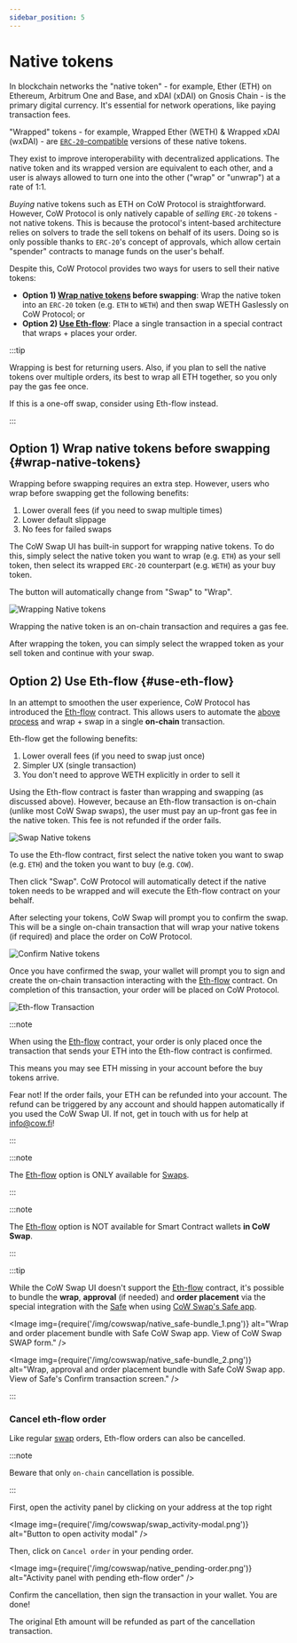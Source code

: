 ```yaml
---
sidebar_position: 5
---
```



# Native tokens

In blockchain networks the "native token" - for example, Ether (ETH) on Ethereum, Arbitrum One and Base, and xDAI (xDAI) on Gnosis Chain - is the primary digital currency.
It's essential for network operations, like paying transaction fees.

"Wrapped" tokens - for example, Wrapped Ether (WETH) & Wrapped xDAI (wxDAI) - are [`ERC-20`-compatible](https://ethereum.org/en/developers/docs/standards/tokens/`ERC-20`/) versions of these native tokens. 

They exist to improve interoperability with decentralized applications. The native token and its wrapped version are equivalent to each other, and a user is always allowed to turn one into the other ("wrap" or "unwrap") at a rate of 1:1.

_Buying_ native tokens such as ETH on CoW Protocol is straightforward. However, CoW Protocol is only natively capable of _selling_ `ERC-20` tokens - not native tokens. 
This is because the protocol's intent-based architecture relies on solvers to trade the sell tokens on behalf of its users.
Doing so is only possible thanks to `ERC-20`'s concept of approvals, which allow certain "spender" contracts to manage funds on the user's behalf.

Despite this, CoW Protocol provides two ways for users to sell their native tokens:

* **Option 1) [Wrap native tokens](#wrap-native-tokens) before swapping**: Wrap the native token into an `ERC-20` token (e.g. `ETH` to `WETH`) and then swap WETH Gaslessly on CoW Protocol; or
* **Option 2) [Use Eth-flow](#use-eth-flow)**:  Place a single transaction in a special contract that wraps + places your order.

:::tip

Wrapping is best for returning users. Also, if you plan to sell the native tokens over multiple orders, its best to wrap all ETH together, so you only pay the gas fee once.

If this is a one-off swap, consider using Eth-flow instead.

:::

## Option 1) Wrap native tokens before swapping {#wrap-native-tokens}

Wrapping before swapping requires an extra step. However, users who wrap before swapping get the following benefits: 
1. Lower overall fees (if you need to swap multiple times)
2. Lower default slippage
3. No fees for failed swaps

The CoW Swap UI has built-in support for wrapping native tokens. To do this, simply select the native token you want to wrap (e.g. `ETH`) as your sell token, then select its wrapped `ERC-20` counterpart (e.g. `WETH`) as your buy token. 

The button will automatically change from "Swap" to "Wrap".

![Wrapping Native tokens](/img/cowswap/native_wrap.png)

Wrapping the native token is an on-chain transaction and requires a gas fee. 

After wrapping the token, you can simply select the wrapped token as your sell token and continue with your swap.



## Option 2) Use Eth-flow {#use-eth-flow}

In an attempt to smoothen the user experience, CoW Protocol has introduced the [Eth-flow](/cow-protocol/reference/contracts/periphery/eth-flow) contract. This allows users to automate the [above process](#wrap-native-tokens) and wrap + swap in a single **on-chain** transaction. 

Eth-flow get the following benefits:
1. Lower overall fees (if you need to swap just once)
2. Simpler UX (single transaction)
3. You don't need to approve WETH explicitly in order to sell it

Using the Eth-flow contract is faster than wrapping and swapping (as discussed above). However, because an Eth-flow transaction is on-chain (unlike most CoW Swap swaps), the user must pay an up-front gas fee in the native token. This fee is not refunded if the order fails.

![Swap Native tokens](/img/cowswap/native_swap.png)

To use the Eth-flow contract, first select the native token you want to swap (e.g. `ETH`) and the token you want to buy (e.g. `COW`). 

Then click "Swap". CoW Protocol will automatically detect if the native token needs to be wrapped and will execute the Eth-flow contract on your behalf.

After selecting your tokens, CoW Swap will prompt you to confirm the swap. This will be a single on-chain transaction that will wrap your native tokens (if required) and place the order on CoW Protocol.

![Confirm Native tokens](/img/cowswap/native_confirm.png)

<EthFlowTip />

Once you have confirmed the swap, your wallet will prompt you to sign and create the on-chain transaction interacting with the [Eth-flow](/cow-protocol/reference/contracts/periphery/eth-flow) contract. On completion of this transaction, your order will be placed on CoW Protocol.

![Eth-flow Transaction](/img/cowswap/native_tx.png)

:::note

When using the [Eth-flow](/cow-protocol/reference/contracts/periphery/eth-flow) contract, your order is only placed once the transaction that sends your ETH into the Eth-flow contract is confirmed.

This means you may see ETH missing in your account before the buy tokens arrive.

Fear not! If the order fails, your ETH can be refunded into your account.
The refund can be triggered by any account and should happen automatically if you used the CoW Swap UI. If not, get in touch with us for help at [info@cow.fi](mailto:info@cow.fi)!

:::

:::note

The [Eth-flow](/cow-protocol/reference/contracts/periphery/eth-flow) option is ONLY available for [Swaps](/cow-protocol/tutorials/cow-swap/swap).

:::

:::note

The [Eth-flow](/cow-protocol/reference/contracts/periphery/eth-flow) option is NOT available for Smart Contract wallets **in CoW Swap**.

:::


:::tip

While the CoW Swap UI doesn't support the [Eth-flow](/cow-protocol/reference/contracts/periphery/eth-flow) contract, it's possible to bundle the **wrap**, **approval** (if needed) and **order placement** via the special integration with the [Safe](https://app.safe.global) when using [CoW Swap's Safe app](https://app.safe.global/share/safe-app?appUrl=https%3A%2F%2Fswap.cow.fi&chain=eth).

<Image img={require('/img/cowswap/native_safe-bundle_1.png')} alt="Wrap and order placement bundle with Safe CoW Swap app. View of CoW Swap SWAP form." />

<Image img={require('/img/cowswap/native_safe-bundle_2.png')} alt="Wrap, approval and order placement bundle with Safe CoW Swap app. View of Safe's Confirm transaction screen." />

:::

### Cancel eth-flow order

Like regular [swap](swap) orders, Eth-flow orders can also be cancelled.

:::note

Beware that only `on-chain` cancellation is possible.

:::

First, open the activity panel by clicking on your address at the top right

<Image img={require('/img/cowswap/swap_activity-modal.png')} alt="Button to open activity modal" />

Then, click on `Cancel order` in your pending order.

<Image img={require('/img/cowswap/native_pending-order.png')} alt="Activity panel with pending eth-flow order" />

Confirm the cancellation, then sign the transaction in your wallet. You are done!

<CancellationNotGuaranteed />

The original Eth amount will be refunded as part of the cancellation transaction.